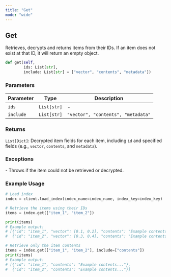 ```yaml
---
title: "Get"
mode: "wide"
---
```


## Get

Retrieves, decrypts and returns items from their IDs. If an item does not exist at that ID, it will return an empty object.

```python
def get(self,
        ids: List[str],
        include: List[str] = ["vector", "contents", "metadata"])
```

### Parameters
| Parameter | Type | Description |
|-------------------|----------------------------------|--------------|
| `ids` | `List[str]` | - | Item IDs to retrieve & decrypt |
| `include` | `List[str]` | `"vector", "contents", "metadata"` | _(Optional)_ List of item fields to return. Can include `vector`, `contents`, and `metadata` (`vector` only for `IVFFlat` indexes). |

### Returns

`List[Dict]`: Decrypted item fields for each item, including `id` and specified fields (e.g., `vector`, `contents`, and `metadata`).

### Exceptions

<AccordionGroup>
    <Accordion title="ValueError">
        - Throws if the item could not be retrieved or decrypted.
    </Accordion>
</AccordionGroup>

### Example Usage

```python
# Load index
index = client.load_index(index_name=index_name, index_key=index_key)

# Retrieve the items using their IDs
items = index.get(["item_1", "item_2"])

print(items)
# Example output:
# [{"id": "item_1", "vector": [0.1, 0.2], "contents": "Example contents...", "metadata": {"type": "txt"}},
#  {"id": "item_2", "vector": [0.3, 0.4], "contents": "Example contents...", "metadata": {"type": "md"}},

# Retrieve only the item contents
items = index.get(["item_1", "item_2"], include=["contents"])
print(items)
# Example output:
# [{"id": "item_1", "contents": "Example contents..."},
#  {"id": "item_2", "contents": "Example contents..."}]
```